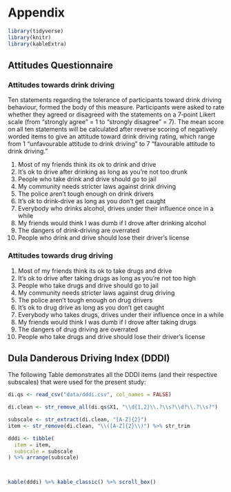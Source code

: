 # Appendix

```r
library(tidyverse)
library(knitr)
library(kableExtra)
```

## Attitudes Questionnaire
### Attitudes towards drink driving
Ten statements regarding the tolerance of participants toward drink driving behaviour,
formed the body of this measure. Participants were asked to rate whether they agreed or
disagreed with the statements on a 7‐point Likert scale (from “strongly agree” = 1 to “strongly
disagree” = 7). The mean score on all ten statements will be calculated after reverse scoring
of negatively worded items to give an attitude toward drink driving rating, which range from
1 “unfavourable attitude to drink driving” to 7 “favourable attitude to drink driving.”

1. Most of my friends think its ok to drink and drive
2. It's ok to drive after drinking as long as you're not too drunk
3. People who take drink and drive should go to jail
4. My community needs stricter laws against drink driving
5. The police aren't tough enough on drink drivers
6. It's ok to drink‐drive as long as you don't get caught
7. Everybody who drinks alcohol, drives under their influence once in a while
8. My friends would think I was dumb if I drove after drinking alcohol
9. The dangers of drink‐driving are overrated
10. People who drink and drive should lose their driver’s license


### Attitudes towards drug driving

1. Most of my friends think its ok to take drugs and drive
2. It's ok to drive after taking drugs as long as you're not too high
3. People who take drugs and drive should go to jail
4. My community needs stricter laws against drug driving
5. The police aren't tough enough on drug drivers
6. It's ok to drug drive as long as you don't get caught
7. Everybody who takes drugs, drives under their influence once in a while
8. My friends would think I was dumb if I drove after taking drugs
9. The dangers of drug driving are overrated
10. People who take drugs and drive should lose their driver’s license

## Dula Danderous Driving Index (DDDI)
The following Table demonstrates all the DDDI items (and their respective subscales) that were used for the present study:

```r
di.qs <- read_csv("data/dddi.csv", col_names = FALSE)

di.clean <- str_remove_all(di.qs$X1, "\\d{1,2}\\.?\\s?\\d?\\.?\\s?")

subscale <- str_extract(di.clean, "[A-Z]{2}")
item <- str_remove(di.clean, "\\([A-Z]{2}\\)") %>% str_trim

dddi <- tibble(
  item = item,
  subscale = subscale
) %>% arrange(subscale)



kable(dddi) %>% kable_classic() %>% scroll_box()

```

